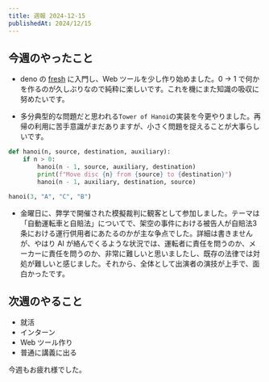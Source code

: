 ```yaml
---
title: 週報 2024-12-15
publishedAt: 2024/12/15
---
```


## 今週のやったこと

- deno の [fresh](https://fresh.deno.dev/) に入門し、Web ツールを少し作り始めました。0 -> 1 で何かを作るのが久しぶりなので純粋に楽しいです。これを機にまた知識の吸収に努めたいです。

- 多分典型的な問題だと思われる`Tower of Hanoi`の実装を今更やりました。再帰の利用に苦手意識がまだありますが、小さく問題を捉えることが大事らしいです。
```py title="honoi.py"
def hanoi(n, source, destination, auxiliary):
    if n > 0:
        hanoi(n - 1, source, auxiliary, destination)
        print(f"Move disc {n} from {source} to {destination}")
        hanoi(n - 1, auxiliary, destination, source)

hanoi(3, "A", "C", "B")
```

- 金曜日に、弊学で開催された模擬裁判に観客として参加しました。テーマは「自動運転車と自賠法」についてで、架空の事件における被告人が自賠法3条における運行供用者にあたるのかが主な争点でした。詳細は書きませんが、やはり AI が絡んでくるような状況では、運転者に責任を問うのか、メーカーに責任を問うのか、非常に難しいと思いましたし、既存の法律では対処が難しいと感じました。それから、全体として出演者の演技が上手で、面白かったです。

## 次週のやること

- 就活
- インターン
- Web ツール作り
- 普通に講義に出る

今週もお疲れ様でした。
